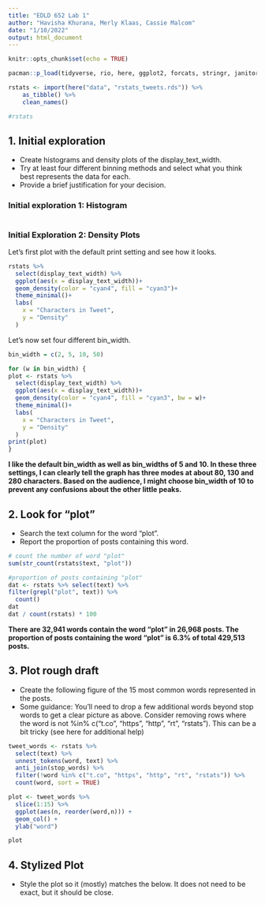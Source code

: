 ```yaml
---
title: "EDLD 652 Lab 1"
author: "Havisha Khurana, Merly Klaas, Cassie Malcom"
date: "1/10/2022"
output: html_document
---
```


```r
knitr::opts_chunk$set(echo = TRUE)
```

```r
pacman::p_load(tidyverse, rio, here, ggplot2, forcats, stringr, janitor, tidytext)
```

```r
rstats <- import(here("data", "rstats_tweets.rds")) %>%
    as_tibble() %>%
    clean_names()

#rstats
```
## 1. Initial exploration
 * Create histograms and density plots of the display_text_width. 
 * Try at least four different binning methods and select what you think best represents the data for each. 
 * Provide a brief justification for your decision.

### Initial exploration 1: Histogram

```r

```

### Initial Exploration 2: Density Plots

Let's first plot with the default print setting and see how it looks.

```r
rstats %>% 
  select(display_text_width) %>% 
  ggplot(aes(x = display_text_width))+
  geom_density(color = "cyan4", fill = "cyan3")+
  theme_minimal()+
  labs(
    x = "Characters in Tweet",
    y = "Density"
  )
```

Let's now set four different bin_width.

```r
bin_width = c(2, 5, 10, 50)

for (w in bin_width) {
plot <- rstats %>% 
  select(display_text_width) %>% 
  ggplot(aes(x = display_text_width))+
  geom_density(color = "cyan4", fill = "cyan3", bw = w)+
  theme_minimal()+
  labs(
    x = "Characters in Tweet",
    y = "Density"
  )
print(plot)
}
```

**I like the default bin_width as well as bin_widths of 5 and 10. In these three settings, I can clearly tell the graph has three modes at about 80, 130 and 280 characters. Based on the audience, I might choose bin_width of 10 to prevent any confusions about the other little peaks.** 

## 2. Look for “plot”
* Search the text column for the word “plot”. 
* Report the proportion of posts containing this word.

```r

# count the number of word "plot"
sum(str_count(rstats$text, "plot"))

#proportion of posts containing "plot"
dat <- rstats %>% select(text) %>% 
filter(grepl("plot", text)) %>% 
  count() 
dat
dat / count(rstats) * 100

```
**There are 32,941 words contain the word "plot" in 26,968 posts. The proportion of posts containing the word "plot" is 6.3% of total 429,513 posts.**

## 3. Plot rough draft
* Create the following figure of the 15 most common words represented in the posts.
* Some guidance: You’ll need to drop a few additional words beyond stop words to get a clear picture as above. Consider removing rows where the word is not %in% c("t.co", "https", "http", "rt", "rstats"). This can be a bit tricky (see here for additional help)

```r
tweet_words <- rstats %>% 
  select(text) %>% 
  unnest_tokens(word, text) %>% 
  anti_join(stop_words) %>% 
  filter(!word %in% c("t.co", "https", "http", "rt", "rstats")) %>% 
  count(word, sort = TRUE) 
```
```r
plot <- tweet_words %>% 
  slice(1:15) %>% 
  ggplot(aes(n, reorder(word,n))) +
  geom_col() +
  ylab("word")

plot
```


## 4. Stylized Plot
* Style the plot so it (mostly) matches the below. It does not need to be exact, but it should be close.

```r

```

